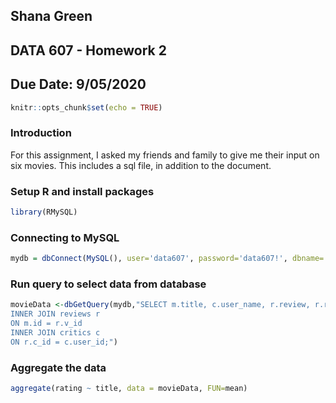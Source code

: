 ## Shana Green
## DATA 607 - Homework 2
## Due Date: 9/05/2020

```{r setup, include=FALSE}
knitr::opts_chunk$set(echo = TRUE)
```

### Introduction

For this assignment, I asked my friends and family to give me their input on six movies. This includes a sql file, in addition to the document. 

### Setup R and install packages

```{r}

library(RMySQL)

```

### Connecting to MySQL

```{r}

mydb = dbConnect(MySQL(), user='data607', password='data607!', dbname='moviesdb', host='localhost')

```

### Run query to select data from database
```{r}

movieData <-dbGetQuery(mydb,"SELECT m.title, c.user_name, r.review, r.rating FROM movies m
INNER JOIN reviews r
ON m.id = r.v_id
INNER JOIN critics c
ON r.c_id = c.user_id;")

```


### Aggregate the data

```{r}

aggregate(rating ~ title, data = movieData, FUN=mean)

```
